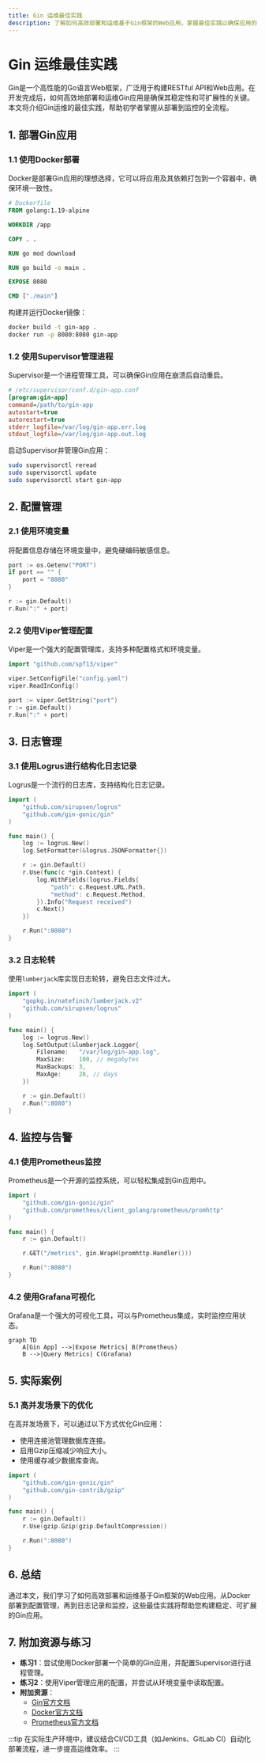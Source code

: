 ```yaml
---
title: Gin 运维最佳实践
description: 了解如何高效部署和运维基于Gin框架的Web应用，掌握最佳实践以确保应用的稳定性和可扩展性。
---
```


# Gin 运维最佳实践

Gin是一个高性能的Go语言Web框架，广泛用于构建RESTful API和Web应用。在开发完成后，如何高效地部署和运维Gin应用是确保其稳定性和可扩展性的关键。本文将介绍Gin运维的最佳实践，帮助初学者掌握从部署到监控的全流程。

## 1. 部署Gin应用

### 1.1 使用Docker部署

Docker是部署Gin应用的理想选择，它可以将应用及其依赖打包到一个容器中，确保环境一致性。

```dockerfile
# Dockerfile
FROM golang:1.19-alpine

WORKDIR /app

COPY . .

RUN go mod download

RUN go build -o main .

EXPOSE 8080

CMD ["./main"]
```

构建并运行Docker镜像：

```bash
docker build -t gin-app .
docker run -p 8080:8080 gin-app
```

### 1.2 使用Supervisor管理进程

Supervisor是一个进程管理工具，可以确保Gin应用在崩溃后自动重启。

```ini
# /etc/supervisor/conf.d/gin-app.conf
[program:gin-app]
command=/path/to/gin-app
autostart=true
autorestart=true
stderr_logfile=/var/log/gin-app.err.log
stdout_logfile=/var/log/gin-app.out.log
```

启动Supervisor并管理Gin应用：

```bash
sudo supervisorctl reread
sudo supervisorctl update
sudo supervisorctl start gin-app
```

## 2. 配置管理

### 2.1 使用环境变量

将配置信息存储在环境变量中，避免硬编码敏感信息。

```go
port := os.Getenv("PORT")
if port == "" {
    port = "8080"
}

r := gin.Default()
r.Run(":" + port)
```

### 2.2 使用Viper管理配置

Viper是一个强大的配置管理库，支持多种配置格式和环境变量。

```go
import "github.com/spf13/viper"

viper.SetConfigFile("config.yaml")
viper.ReadInConfig()

port := viper.GetString("port")
r := gin.Default()
r.Run(":" + port)
```

## 3. 日志管理

### 3.1 使用Logrus进行结构化日志记录

Logrus是一个流行的日志库，支持结构化日志记录。

```go
import (
    "github.com/sirupsen/logrus"
    "github.com/gin-gonic/gin"
)

func main() {
    log := logrus.New()
    log.SetFormatter(&logrus.JSONFormatter{})

    r := gin.Default()
    r.Use(func(c *gin.Context) {
        log.WithFields(logrus.Fields{
            "path": c.Request.URL.Path,
            "method": c.Request.Method,
        }).Info("Request received")
        c.Next()
    })

    r.Run(":8080")
}
```

### 3.2 日志轮转

使用`lumberjack`库实现日志轮转，避免日志文件过大。

```go
import (
    "gopkg.in/natefinch/lumberjack.v2"
    "github.com/sirupsen/logrus"
)

func main() {
    log := logrus.New()
    log.SetOutput(&lumberjack.Logger{
        Filename:   "/var/log/gin-app.log",
        MaxSize:    100, // megabytes
        MaxBackups: 3,
        MaxAge:     28, // days
    })

    r := gin.Default()
    r.Run(":8080")
}
```

## 4. 监控与告警

### 4.1 使用Prometheus监控

Prometheus是一个开源的监控系统，可以轻松集成到Gin应用中。

```go
import (
    "github.com/gin-gonic/gin"
    "github.com/prometheus/client_golang/prometheus/promhttp"
)

func main() {
    r := gin.Default()

    r.GET("/metrics", gin.WrapH(promhttp.Handler()))

    r.Run(":8080")
}
```

### 4.2 使用Grafana可视化

Grafana是一个强大的可视化工具，可以与Prometheus集成，实时监控应用状态。

```mermaid
graph TD
    A[Gin App] -->|Expose Metrics| B(Prometheus)
    B -->|Query Metrics| C(Grafana)
```

## 5. 实际案例

### 5.1 高并发场景下的优化

在高并发场景下，可以通过以下方式优化Gin应用：

- 使用连接池管理数据库连接。
- 启用Gzip压缩减少响应大小。
- 使用缓存减少数据库查询。

```go
import (
    "github.com/gin-gonic/gin"
    "github.com/gin-contrib/gzip"
)

func main() {
    r := gin.Default()
    r.Use(gzip.Gzip(gzip.DefaultCompression))

    r.Run(":8080")
}
```

## 6. 总结

通过本文，我们学习了如何高效部署和运维基于Gin框架的Web应用。从Docker部署到配置管理，再到日志记录和监控，这些最佳实践将帮助您构建稳定、可扩展的Gin应用。

## 7. 附加资源与练习

- **练习1**：尝试使用Docker部署一个简单的Gin应用，并配置Supervisor进行进程管理。
- **练习2**：使用Viper管理应用的配置，并尝试从环境变量中读取配置。
- **附加资源**：
  - [Gin官方文档](https://gin-gonic.com/docs/)
  - [Docker官方文档](https://docs.docker.com/)
  - [Prometheus官方文档](https://prometheus.io/docs/)

:::tip
在实际生产环境中，建议结合CI/CD工具（如Jenkins、GitLab CI）自动化部署流程，进一步提高运维效率。
:::